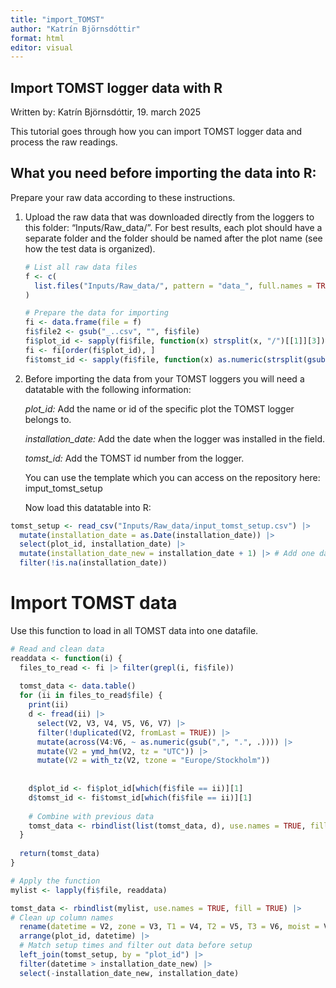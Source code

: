 ```yaml
---
title: "import_TOMST"
author: "Katrín Björnsdóttir"
format: html
editor: visual
---
```


## Import TOMST logger data with R

Written by: Katrín Björnsdóttir, 19. march 2025

This tutorial goes through how you can import TOMST logger data and process the raw readings.

## What you need before importing the data into R:

Prepare your raw data according to these instructions.

1.  Upload the raw data that was downloaded directly from the loggers to this folder: "Inputs/Raw_data/". For best results, each plot should have a separate folder and the folder should be named after the plot name (see how the test data is organized).

    ```r
    # List all raw data files
    f <- c(
      list.files("Inputs/Raw_data/", pattern = "data_", full.names = TRUE, recursive = TRUE)
    )

    # Prepare the data for importing
    fi <- data.frame(file = f)
    fi$file2 <- gsub("_..csv", "", fi$file)
    fi$plot_id <- sapply(fi$file, function(x) strsplit(x, "/")[[1]][3]) # extract plot_id from folder path
    fi <- fi[order(fi$plot_id), ]
    fi$tomst_id <- sapply(fi$file, function(x) as.numeric(strsplit(gsub("data_", "", strsplit(x, "/")[[1]][4]), "_")[[1]][1])) # extract tomst_id from file path
    ```

2.  Before importing the data from your TOMST loggers you will need a datatable with the following information:

    *plot_id:* Add the name or id of the specific plot the TOMST logger belongs to.

    *installation_date:* Add the date when the logger was installed in the field.

    *tomst_id:* Add the TOMST id number from the logger.

    You can use the template which you can access on the repository here: imput_tomst_setup

    Now load this datatable into R:

```r
tomst_setup <- read_csv("Inputs/Raw_data/input_tomst_setup.csv") |> 
  mutate(installation_date = as.Date(installation_date)) |>
  select(plot_id, installation_date) |>
  mutate(installation_date_new = installation_date + 1) |> # Add one day because we don't know the exact time when the logger was set up. Easier to ignore the installation date completely.
  filter(!is.na(installation_date))
```

# Import TOMST data

Use this function to load in all TOMST data into one datafile.

```r
# Read and clean data
readdata <- function(i) {
  files_to_read <- fi |> filter(grepl(i, fi$file))
  
  tomst_data <- data.table()
  for (ii in files_to_read$file) {
    print(ii)
    d <- fread(ii) |>
      select(V2, V3, V4, V5, V6, V7) |>
      filter(!duplicated(V2, fromLast = TRUE)) |>
      mutate(across(V4:V6, ~ as.numeric(gsub(",", ".", .)))) |>
      mutate(V2 = ymd_hm(V2, tz = "UTC")) |>
      mutate(V2 = with_tz(V2, tzone = "Europe/Stockholm"))
    
    
    d$plot_id <- fi$plot_id[which(fi$file == ii)][1]
    d$tomst_id <- fi$tomst_id[which(fi$file == ii)][1]
    
    # Combine with previous data
    tomst_data <- rbindlist(list(tomst_data, d), use.names = TRUE, fill = TRUE)
  }
  
  return(tomst_data)
}

# Apply the function
mylist <- lapply(fi$file, readdata)

tomst_data <- rbindlist(mylist, use.names = TRUE, fill = TRUE) |> 
# Clean up column names
  rename(datetime = V2, zone = V3, T1 = V4, T2 = V5, T3 = V6, moist = V7) |>
  arrange(plot_id, datetime) |> 
  # Match setup times and filter out data before setup
  left_join(tomst_setup, by = "plot_id") |> 
  filter(datetime > installation_date_new) |>
  select(-installation_date_new, installation_date)

```
